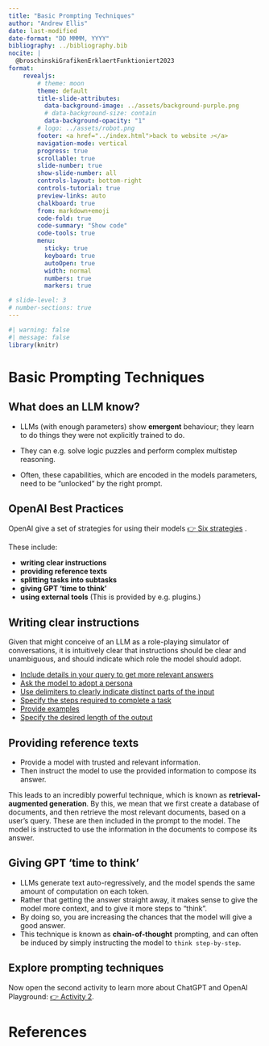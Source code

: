 ```yaml
---
title: "Basic Prompting Techniques"
author: "Andrew Ellis"
date: last-modified
date-format: "DD MMMM, YYYY"
bibliography: ../bibliography.bib
nocite: |
  @broschinskiGrafikenErklaertFunktioniert2023
format: 
    revealjs:
        # theme: moon
        theme: default
        title-slide-attributes:
          data-background-image: ../assets/background-purple.png
          # data-background-size: contain
          data-background-opacity: "1"
        # logo: ../assets/robot.png
        footer: <a href="../index.html">back to website ⤴️</a>
        navigation-mode: vertical
        progress: true
        scrollable: true
        slide-number: true
        show-slide-number: all
        controls-layout: bottom-right
        controls-tutorial: true
        preview-links: auto
        chalkboard: true
        from: markdown+emoji
        code-fold: true
        code-summary: "Show code"
        code-tools: true
        menu: 
          sticky: true
          keyboard: true
          autoOpen: true
          width: normal
          numbers: true
          markers: true

# slide-level: 3
# number-sections: true
---
```


```r
#| warning: false
#| message: false
library(knitr)
```






# Basic Prompting Techniques {background-color="#b48ead"}

::: {.absolute top="0" left="100%"}
::: {.sectionhead}

:::
:::

## What does an LLM know?

- LLMs (with enough parameters) show **emergent** behaviour; they learn to do things they were not explicitly trained to do. 

- They can e.g. solve logic puzzles and perform complex multistep reasoning. 

- Often, these capabilities, which are encoded in the models parameters, need to be "unlocked" by the right prompt.



## OpenAI Best Practices
OpenAI give a set of strategies for using their models [👉 Six strategies](https://platform.openai.com/docs/guides/gpt-best-practices/six-strategies-for-getting-better-results) . 

These include:

- **writing clear instructions**
- **providing reference texts**
- **splitting tasks into subtasks**
- **giving GPT 'time to think'**
- **using external tools** (This is provided by e.g. plugins.)

## Writing clear instructions

Given that might conceive of an LLM as a role-playing simulator of conversations, it is intuitively clear that instructions should be clear and unambiguous, and should indicate which role the model should adopt.

- [Include details in your query to get more relevant answers](https://platform.openai.com/docs/guides/gpt-best-practices/tactic-include-details-in-your-query-to-get-more-relevant-answers)
- [Ask the model to adopt a persona](https://platform.openai.com/docs/guides/gpt-best-practices/tactic-ask-the-model-to-adopt-a-persona)
- [Use delimiters to clearly indicate distinct parts of the input](https://platform.openai.com/docs/guides/gpt-best-practices/tactic-ask-the-model-to-adopt-a-persona)
- [Specify the steps required to complete a task](https://platform.openai.com/docs/guides/gpt-best-practices/tactic-specify-the-steps-required-to-complete-a-task)
- [Provide examples](https://platform.openai.com/docs/guides/gpt-best-practices/tactic-provide-examples)
- [Specify the desired length of the output](https://platform.openai.com/docs/guides/gpt-best-practices/tactic-specify-the-desired-length-of-the-output)


## Providing reference texts

- Provide a model with trusted and relevant information. 
- Then instruct the model to use the provided information to compose its answer.

This leads to an incredibly powerful technique, which is known as **retrieval-augmented generation**. By this, we mean that we first create a database of documents, and then retrieve the most relevant documents, based on a user's query. These are then included in the prompt to the model. The model is instructed to use the information in the documents to compose its answer.


<!-- ## Splitting tasks into subtasks
FOr complex queries, first split the task into subtasks, and then ask the model to complete each subtask in turn. -->

## Giving GPT 'time to think'

- LLMs generate text auto-regressively, and the model spends the same amount of computation on each token.
- Rather that getting the answer straight away, it makes sense to give the model more context, and to give it more steps to "think". 
- By doing so, you are increasing the chances that the model will give a good answer.
- This technique is known as **chain-of-thought** prompting, and can often be induced by simply instructing the model to `think step-by-step`.

<!-- ![Chain-of-thought example](../assets/images/chain-of-thought.png) -->



## Explore prompting techniques
Now open the second activity to learn more about ChatGPT and OpenAI Playground: [👉 Activity 2](../pages/activity-2-prompting-techniques.html).






# References {background-color="#2e3440"}

::: {#refs}
:::
